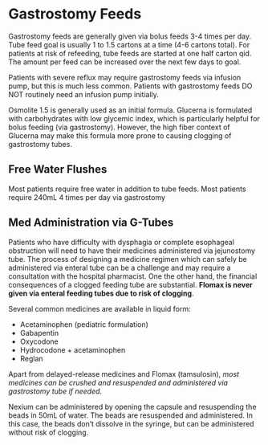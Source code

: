 # Gastrostomy Feeds

Gastrostomy feeds are generally given via bolus feeds 3-4 times per day. Tube feed goal is usually 1 to 1.5 cartons at a time (4-6 cartons total). For patients at risk of refeeding, tube feeds are started at one half carton qid. The amount per feed can be increased over the next few days to goal.

Patients with severe reflux may require gastrostomy feeds via infusion pump, but this is much less common. Patients with gastrostomy feeds DO NOT routinely need an infusion pump initially.

Osmolite 1.5 is generally used as an initial formula. Glucerna is formulated with carbohydrates with low glycemic index, which is particularly helpful for bolus feeding (via gastrostomy). However, the high fiber context of Glucerna may make this formula more prone to causing clogging of gastrostomy tubes.

## Free Water Flushes

Most patients require free water in addition to tube feeds. Most patients require 240mL 4 times per day via gastrostomy

## Med Administration via G-Tubes

Patients who have difficulty with dysphagia or complete esophageal obstruction will need to have their medicines administered via jejunostomy tube. The process of designing a medicine regimen which can safely be administered via enteral tube can be a challenge and may require a consultation with the hospital pharmacist. One the other hand, the financial consequences of a clogged feeding tube are substantial. **Flomax is never given via enteral feeding tubes due to risk of clogging**.

Several common medicines are available in liquid form:

-   Acetaminophen (pediatric formulation)
-   Gabapentin
-   Oxycodone
-   Hydrocodone + acetaminophen
-   Reglan

Apart from delayed-release medicines and Flomax (tamsulosin), *most medicines can be crushed and resuspended and administered via gastrostomy tube if needed*.

Nexium can be administered by opening the capsule and resuspending the beads in 50mL of water. The beads are resuspended and administered. In this case, the beads don't dissolve in the syringe, but can be administered without risk of clogging.
